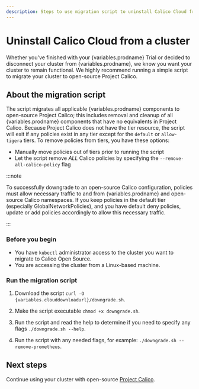 ```yaml
---
description: Steps to use migration script to uninstall Calico Cloud from a cluster.
---
```



# Uninstall Calico Cloud from a cluster

Whether you've finished with your {variables.prodname} Trial or decided to disconnect your cluster from
{variables.prodname}, we know you want your cluster to remain functional. We highly recommend running
a simple script to migrate your cluster to open-source Project Calico.

## About the migration script

The script migrates all applicable {variables.prodname} components to open-source Project Calico; this includes
removal and cleanup of all {variables.prodname} components that have no equivalents in Project Calico.
Because Project Calico does not have the tier resource, the script will exit if any policies
exist in any tier except for the `default` or `allow-tigera` tiers.
To remove policies from tiers, you have these options:

- Manually move policies out of tiers prior to running the script
- Let the script remove _ALL_ Calico policies by specifying the `--remove-all-calico-policy` flag

:::note

To successfully downgrade to an open-source Calico configuration, policies must allow necessary traffic
to and from {variables.prodname} and open-source Calico namespaces. If you keep policies in the default tier 
(especially GlobalNetworkPolicies), and you have default deny policies, update or add policies accordingly
to allow this necessary traffic.

:::

### Before you begin

* You have `kubectl` administrator access to the cluster you want to migrate to Calico Open Source.
* You are accessing the cluster from a Linux-based machine.

### Run the migration script

1. Download the script `curl -O {variables.clouddownloadurl}/downgrade.sh`.

1. Make the script executable `chmod +x downgrade.sh`.

1. Run the script and read the help to determine if you need to specify any flags `./downgrade.sh --help`.

1. Run the script with any needed flags, for example: `./downgrade.sh --remove-prometheus`.

## Next steps

Continue using your cluster with open-source [Project Calico](/calico/latest/about).
